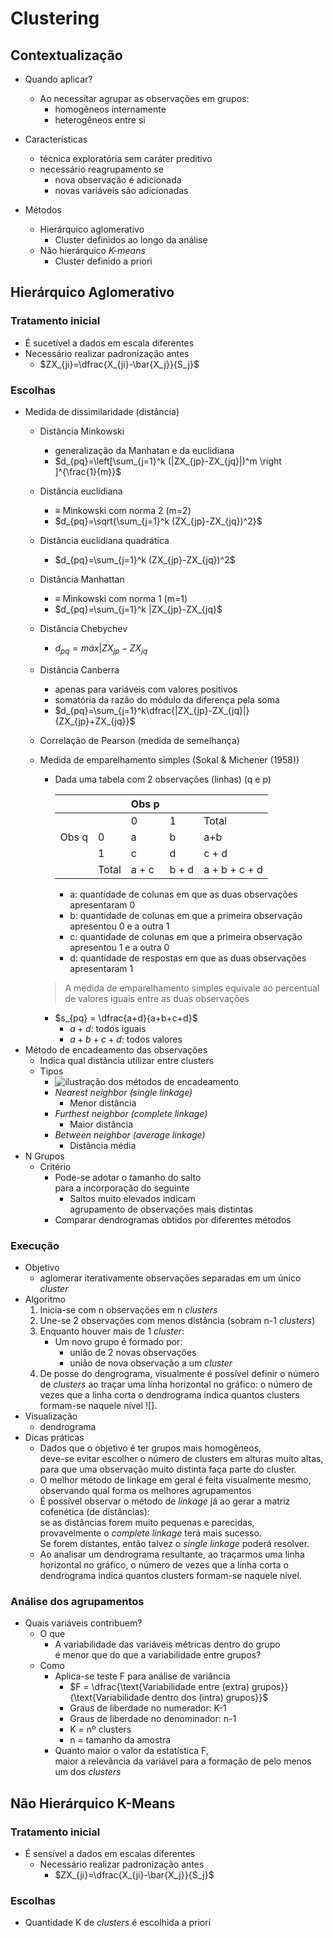 # Clustering

## Contextualização

- Quando aplicar?

    - Ao necessitar agrupar as observações em grupos:
        - homogêneos internamente
        - heterogêneos entre si

- Características
    - técnica exploratória sem caráter preditivo
    - necessário reagrupamento se
        - nova observação é adicionada
        - novas variáveis são adicionadas
- Métodos
    - Hierárquico aglomerativo
        - Cluster definidos ao longo da análise
    - Não hierárquico *K-means*
        - Cluster definido a priori

## Hierárquico Aglomerativo

### Tratamento inicial
- É sucetível a dados em escala diferentes
- Necessário realizar padronização antes
    - $ZX_{ji}=\dfrac{X_{ji}-\bar{X_j}}{S_j}$

### Escolhas
- Medida de dissimilaridade (distância)   
    - Distância Minkowski
        - generalização da Manhatan e da euclidiana
        - $d_{pq}=\left[\sum_{j=1}^k (|ZX_{jp}-ZX_{jq}|)^m \right ]^{\frac{1}{m}}$            
    - Distância euclidiana
        - $\equiv$ Minkowski com norma 2 (m=2)
        - $d_{pq}=\sqrt{\sum_{j=1}^k (ZX_{jp}-ZX_{jq})^2}$
    - Distância euclidiana quadrática
        - $d_{pq}=\sum_{j=1}^k (ZX_{jp}-ZX_{jq})^2$
    - Distância Manhattan
        - $\equiv$ Minkowski com norma 1 (m=1)
        - $d_{pq}=\sum_{j=1}^k |ZX_{jp}-ZX_{jq}$
    - Distância Chebychev
        - $d_{pq}=máx|ZX_{jp}-ZX_{jq}$
    - Distância Canberra
        - apenas para variáveis com valores positivos
        - somatória da razão do módulo da diferença pela soma
        - $d_{pq}=\sum_{j=1}^k\dfrac{|ZX_{jp}-ZX_{jq}|}{ZX_{jp}+ZX_{jq}}$
    - Correlação de Pearson (medida de semelhança)

    - Medida de emparelhamento simples (Sokal & Michener (1958))
        - Dada uma tabela com 2 observações (linhas) (q e p)      

            |       |       | Obs p |       |               |            
            |-------|-------|-------|-------|---------------|
            |       |       | 0     | 1     | Total         |
            | Obs q | 0     | a     | b     | a+b           |
            |       | 1     | c     | d     | c + d         |
            |       | Total | a + c | b + d | a + b + c + d |   
                    
            - a: quantidade de colunas em que as duas observações apresentaram 0
            - b: quantidade de colunas em que a primeira observação apresentou 0 e a outra 1
            - c: quantidade de colunas em que a primeira observação apresentou 1 e a outra 0
            - d: quantidade de respostas em que as duas observações apresentaram 1

        > A medida de emparelhamento simples equivale ao percentual de valores iguais entre as duas observações
        - $s_{pq} = \dfrac{a+d}{a+b+c+d}$
            - $a + d$: todos iguais
            - $a + b + c + d$: todos valores
       
- Método de encadeamento das observações
    - Indica qual distância utilizar entre clusters
    - Tipos            
        - ![ilustração dos métodos de encadeamento](img/mod1/linkage_methods.png)              
        - *Nearest neighbor (single linkage)*
            - Menor distância
        - *Furthest neighbor (complete linkage)*
            - Maior distância
        - *Between neighbor (average linkage)*
            - Distância média
- N Grupos
    - Critério         
        - Pode-se adotar o tamanho do salto <br> para a incorporação do seguinte
            - Saltos muito elevados indicam <br>agrupamento de observações mais distintas   
        - Comparar dendrogramas obtidos por diferentes métodos

### Execução
- Objetivo
    - aglomerar iterativamente observações separadas em um único *cluster*
- Algoritmo 
    1. Inicia-se com n observações em n *clusters*
    2. Une-se 2 observações com menos distância (sobram n-1 *clusters*)
    3. Enquanto houver mais de 1 *cluster*:
        - Um novo grupo é formado por:
            - união de 2 novas observações
            - união de nova observação a um *cluster*
    4. De posse do dengrograma, visualmente é possível definir o número de *clusters* ao traçar uma linha horizontal no gráfico: o número de vezes que a linha corta o dendrograma indica quantos clusters formam-se naquele nível ![].
- Visualização
    - dendrograma

- Dicas práticas
    - Dados que o objetivo é ter grupos mais homogêneos,<br> deve-se evitar escolher o número de clusters em alturas muito altas,<br> para que uma observação muito distinta faça parte do cluster.
    - O melhor método de linkage em geral é feita visualmente mesmo,<br> observando qual forma os melhores agrupamentos
    - É possível observar o método de *linkage* já ao gerar a matriz cofenética (de distâncias):<br> se as distâncias forem muito pequenas e parecidas, <br> provavelmente o *complete linkage* terá mais sucesso. <br>Se forem distantes, então talvez o *single linkage* poderá resolver.
    - Ao analisar um dendrograma resultante, ao traçarmos uma linha horizontal no gráfico, o número de vezes que a linha corta o dendrograma indica quantos clusters formam-se naquele nível.


### Análise dos agrupamentos
- Quais variáveis contribuem?
    - O que
        - A variabilidade das variáveis métricas dentro do grupo <br> é menor que  do que a variabilidade entre grupos?
    - Como
        - Aplica-se teste F para análise de variância
            - $F = \dfrac{\text{Variabilidade entre (extra) grupos}}{\text{Variabilidade dentro dos (intra) grupos}}$
            - Graus de liberdade no numerador: K-1
            - Graus de liberdade no denominador: n-1
            - K = nº clusters
            - n = tamanho da amostra
        - Quanto maior o valor da estatística F, <br> maior a relevância da variável para a formação de pelo menos um dos *clusters*

    
## Não Hierárquico K-Means

### Tratamento inicial
- É sensível a dados em escalas diferentes
    - Necessário realizar padronização antes
        - $ZX_{ji}=\dfrac{X_{ji}-\bar{X_j}}{S_j}$


### Escolhas

- Quantidade K de *clusters* é escolhida a priori



 